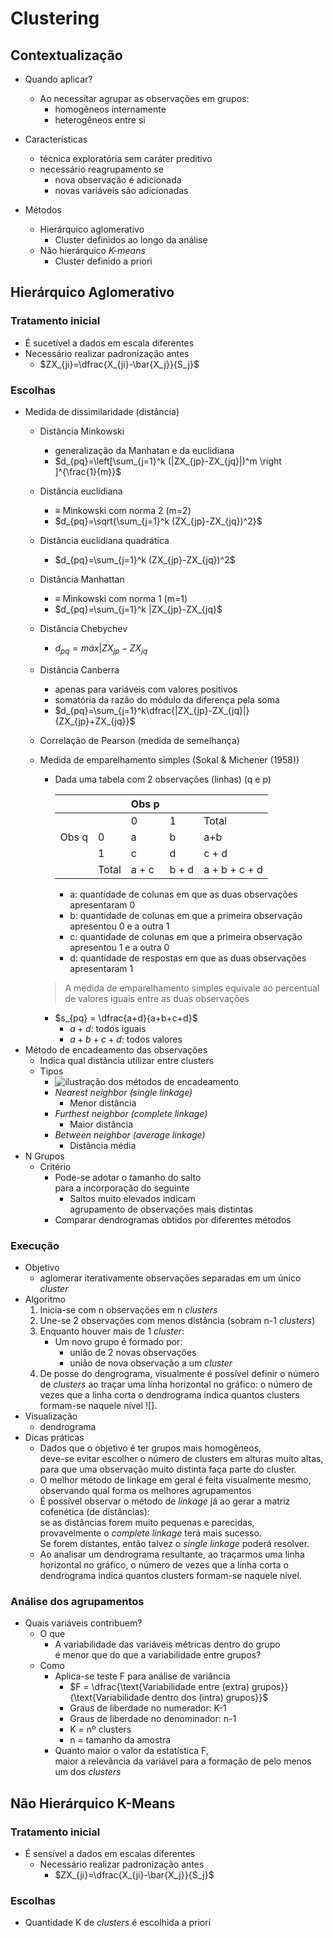 # Clustering

## Contextualização

- Quando aplicar?

    - Ao necessitar agrupar as observações em grupos:
        - homogêneos internamente
        - heterogêneos entre si

- Características
    - técnica exploratória sem caráter preditivo
    - necessário reagrupamento se
        - nova observação é adicionada
        - novas variáveis são adicionadas
- Métodos
    - Hierárquico aglomerativo
        - Cluster definidos ao longo da análise
    - Não hierárquico *K-means*
        - Cluster definido a priori

## Hierárquico Aglomerativo

### Tratamento inicial
- É sucetível a dados em escala diferentes
- Necessário realizar padronização antes
    - $ZX_{ji}=\dfrac{X_{ji}-\bar{X_j}}{S_j}$

### Escolhas
- Medida de dissimilaridade (distância)   
    - Distância Minkowski
        - generalização da Manhatan e da euclidiana
        - $d_{pq}=\left[\sum_{j=1}^k (|ZX_{jp}-ZX_{jq}|)^m \right ]^{\frac{1}{m}}$            
    - Distância euclidiana
        - $\equiv$ Minkowski com norma 2 (m=2)
        - $d_{pq}=\sqrt{\sum_{j=1}^k (ZX_{jp}-ZX_{jq})^2}$
    - Distância euclidiana quadrática
        - $d_{pq}=\sum_{j=1}^k (ZX_{jp}-ZX_{jq})^2$
    - Distância Manhattan
        - $\equiv$ Minkowski com norma 1 (m=1)
        - $d_{pq}=\sum_{j=1}^k |ZX_{jp}-ZX_{jq}$
    - Distância Chebychev
        - $d_{pq}=máx|ZX_{jp}-ZX_{jq}$
    - Distância Canberra
        - apenas para variáveis com valores positivos
        - somatória da razão do módulo da diferença pela soma
        - $d_{pq}=\sum_{j=1}^k\dfrac{|ZX_{jp}-ZX_{jq}|}{ZX_{jp}+ZX_{jq}}$
    - Correlação de Pearson (medida de semelhança)

    - Medida de emparelhamento simples (Sokal & Michener (1958))
        - Dada uma tabela com 2 observações (linhas) (q e p)      

            |       |       | Obs p |       |               |            
            |-------|-------|-------|-------|---------------|
            |       |       | 0     | 1     | Total         |
            | Obs q | 0     | a     | b     | a+b           |
            |       | 1     | c     | d     | c + d         |
            |       | Total | a + c | b + d | a + b + c + d |   
                    
            - a: quantidade de colunas em que as duas observações apresentaram 0
            - b: quantidade de colunas em que a primeira observação apresentou 0 e a outra 1
            - c: quantidade de colunas em que a primeira observação apresentou 1 e a outra 0
            - d: quantidade de respostas em que as duas observações apresentaram 1

        > A medida de emparelhamento simples equivale ao percentual de valores iguais entre as duas observações
        - $s_{pq} = \dfrac{a+d}{a+b+c+d}$
            - $a + d$: todos iguais
            - $a + b + c + d$: todos valores
       
- Método de encadeamento das observações
    - Indica qual distância utilizar entre clusters
    - Tipos            
        - ![ilustração dos métodos de encadeamento](img/mod1/linkage_methods.png)              
        - *Nearest neighbor (single linkage)*
            - Menor distância
        - *Furthest neighbor (complete linkage)*
            - Maior distância
        - *Between neighbor (average linkage)*
            - Distância média
- N Grupos
    - Critério         
        - Pode-se adotar o tamanho do salto <br> para a incorporação do seguinte
            - Saltos muito elevados indicam <br>agrupamento de observações mais distintas   
        - Comparar dendrogramas obtidos por diferentes métodos

### Execução
- Objetivo
    - aglomerar iterativamente observações separadas em um único *cluster*
- Algoritmo 
    1. Inicia-se com n observações em n *clusters*
    2. Une-se 2 observações com menos distância (sobram n-1 *clusters*)
    3. Enquanto houver mais de 1 *cluster*:
        - Um novo grupo é formado por:
            - união de 2 novas observações
            - união de nova observação a um *cluster*
    4. De posse do dengrograma, visualmente é possível definir o número de *clusters* ao traçar uma linha horizontal no gráfico: o número de vezes que a linha corta o dendrograma indica quantos clusters formam-se naquele nível ![].
- Visualização
    - dendrograma

- Dicas práticas
    - Dados que o objetivo é ter grupos mais homogêneos,<br> deve-se evitar escolher o número de clusters em alturas muito altas,<br> para que uma observação muito distinta faça parte do cluster.
    - O melhor método de linkage em geral é feita visualmente mesmo,<br> observando qual forma os melhores agrupamentos
    - É possível observar o método de *linkage* já ao gerar a matriz cofenética (de distâncias):<br> se as distâncias forem muito pequenas e parecidas, <br> provavelmente o *complete linkage* terá mais sucesso. <br>Se forem distantes, então talvez o *single linkage* poderá resolver.
    - Ao analisar um dendrograma resultante, ao traçarmos uma linha horizontal no gráfico, o número de vezes que a linha corta o dendrograma indica quantos clusters formam-se naquele nível.


### Análise dos agrupamentos
- Quais variáveis contribuem?
    - O que
        - A variabilidade das variáveis métricas dentro do grupo <br> é menor que  do que a variabilidade entre grupos?
    - Como
        - Aplica-se teste F para análise de variância
            - $F = \dfrac{\text{Variabilidade entre (extra) grupos}}{\text{Variabilidade dentro dos (intra) grupos}}$
            - Graus de liberdade no numerador: K-1
            - Graus de liberdade no denominador: n-1
            - K = nº clusters
            - n = tamanho da amostra
        - Quanto maior o valor da estatística F, <br> maior a relevância da variável para a formação de pelo menos um dos *clusters*

    
## Não Hierárquico K-Means

### Tratamento inicial
- É sensível a dados em escalas diferentes
    - Necessário realizar padronização antes
        - $ZX_{ji}=\dfrac{X_{ji}-\bar{X_j}}{S_j}$


### Escolhas

- Quantidade K de *clusters* é escolhida a priori



 